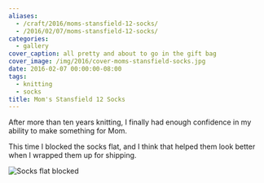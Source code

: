 ```yaml
---
aliases:
  - /craft/2016/moms-stansfield-12-socks/
  - /2016/02/07/moms-stansfield-12-socks/
categories:
  - gallery
cover_caption: all pretty and about to go in the gift bag
cover_image: /img/2016/cover-moms-stansfield-socks.jpg
date: 2016-02-07 00:00:00-08:00
tags:
  - knitting
  - socks
title: Mom's Stansfield 12 Socks
---
```


After more than ten years knitting, I finally had enough confidence in
my ability to make something for Mom.

This time I blocked the socks flat, and I think that helped them look
better when I wrapped them up for shipping.

![Socks flat blocked](@img/2016/moms-stansfield-socks-flat.jpg)
